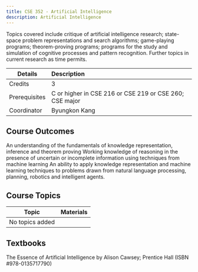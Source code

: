```yaml
---
title: CSE 352 - Artificial Intelligence
description: Artificial Intelligence
---
```


Topics covered include critique of artificial intelligence research; state-space problem representations and search algorithms; game-playing programs; theorem-proving programs; programs for the study and simulation of cognitive processes and pattern recognition. Further topics in current research as time permits.

| Details       | Description                                             |
| ------------- | :------------------------------------------------------ |
| Credits       | 3                                                       |
| Prerequisites | C or higher in CSE 216 or CSE 219 or CSE 260; CSE major |
| Coordinator   | Byungkon Kang                                           |

## Course Outcomes

An understanding of the fundamentals of knowledge representation, inference and theorem proving
Working knowledge of reasoning in the presence of uncertain or incomplete information using techniques from machine learning
An ability to apply knowledge representation and machine learning techniques to problems drawn from natural language processing, planning, robotics and intelligent agents.

## Course Topics

| Topic           | Materials |
| --------------- | --------- |
| No topics added |           |

## Textbooks

The Essence of Artificial Intelligence by Alison Cawsey; Prentice Hall (ISBN #978-0135717790)
